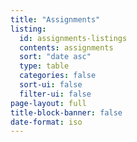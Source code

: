```yaml
---
title: "Assignments"
listing:
  id: assignments-listings
  contents: assignments
  sort: "date asc"
  type: table
  categories: false
  sort-ui: false
  filter-ui: false
page-layout: full
title-block-banner: false
date-format: iso
---
```


::: {#Assignments-listings}
:::